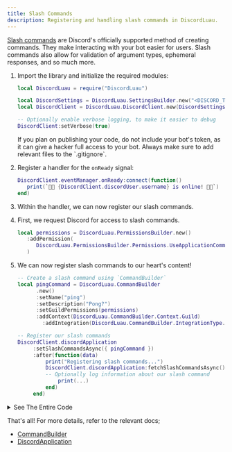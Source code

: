 ```yaml
---
title: Slash Commands
description: Registering and handling slash commands in DiscordLuau.
---
```



[Slash commands](https://discord.com/developers/docs/interactions/application-commands) are Discord's officially supported 
method of creating commands. They make interacting with your bot easier for users. Slash commands also allow for validation 
of argument types, ephemeral responses, and so much more.

<Steps>

1. Import the library and initialize the required modules:

   ```lua
   local DiscordLuau = require("DiscordLuau")

   local DiscordSettings = DiscordLuau.SettingsBuilder.new("<DISCORD_TOKEN>")
   local DiscordClient = DiscordLuau.DiscordClient.new(DiscordSettings)

   -- Optionally enable verbose logging, to make it easier to debug
   DiscordClient:setVerbose(true)
   ```

   <Aside type="caution" title="Watch out!">
      If you plan on publishing your code, do not include your bot's token, as it can
      give a hacker full access to your bot. Always make sure to add relevant files to
      the `.gitignore`.
   </Aside>

2. Register a handler for the `onReady` signal:

   ```lua
   DiscordClient.eventManager.onReady:connect(function()
      print(`🎉🎉 {DiscordClient.discordUser.username} is online! 🎉🎉`)
   end)
   ```

3. Within the handler, we can now register our slash commands.

4. First, we request Discord for access to slash commands.

   ```lua
   local permissions = DiscordLuau.PermissionsBuilder.new()
      :addPermission(
         DiscordLuau.PermissionsBuilder.Permissions.UseApplicationCommands
      )
   ```

5. We can now register slash commands to our heart's content!

   ```lua
   -- Create a slash command using `CommandBuilder`
   local pingCommand = DiscordLuau.CommandBuilder
         .new()
         :setName("ping")
         :setDescription("Pong?")
         :setGuildPermissions(permissions)
         :addContext(DiscordLuau.CommandBuilder.Context.Guild)
		   :addIntegration(DiscordLuau.CommandBuilder.IntegrationType.GuildCommand)

   -- Register our slash commands
   DiscordClient.discordApplication
		:setSlashCommandsAsync({ pingCommand })
		:after(function(data)
			print("Registering slash commands...")
			DiscordClient.discordApplication:fetchSlashCommandsAsync():after(function(...)
            -- Optionally log information about our slash command
				print(...)
			end)
		end)
   ```
</Steps>

<details>
   <summary>See The Entire Code</summary>

   ```lua
   local DiscordLuau = require("DiscordLuau")

   local DiscordSettings = DiscordLuau.SettingsBuilder.new("<DISCORD_TOKEN>")
   local DiscordClient = DiscordLuau.DiscordClient.new(DiscordSettings)

   -- Optionally enable verbose logging, to make it easier to debug
   DiscordClient:setVerbose(true)

   DiscordClient.eventManager.onReady:connect(function()
      print(`🎉🎉 {DiscordClient.discordUser.username} is online! 🎉🎉`)

      local permissions = DiscordLuau.PermissionsBuilder.new()
         :addPermission(
            DiscordLuau.PermissionsBuilder.Permissions.UseApplicationCommands
         )

      -- Create a slash command using `CommandBuilder`
      local pingCommand = DiscordLuau.CommandBuilder
            .new()
            :setName("ping")
            :setDescription("Pong?")
            :setGuildPermissions(permissions)
            :addContext(DiscordLuau.CommandBuilder.Context.Guild)
            :setType(DiscordLuau.CommandBuilder.Type.ChatInput)

      -- Register our slash commands
      DiscordClient.discordApplication
         :setSlashCommandsAsync({ pingCommand })
         :after(function(data)
            print("Registering slash commands...")
            DiscordClient.discordApplication:fetchSlashCommandsAsync():after(function(...)
               -- Optionally log information about our slash command
               print(...)
            end)
         end)
   end)   
   ```
</details>

That's all! For more details, refer to the relevant docs;

- [CommandBuilder](/classes/builders/commandbuilder/)
- [DiscordApplication](/classes/objects/discordapplication/)